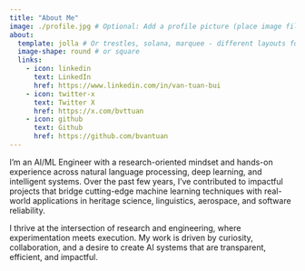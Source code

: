 ```yaml
---
title: "About Me"
image: ./profile.jpg # Optional: Add a profile picture (place image file in the root)
about:
  template: jolla # Or trestles, solana, marquee - different layouts for bio
  image-shape: round # or square
  links:
    - icon: linkedin
      text: LinkedIn
      href: https://www.linkedin.com/in/van-tuan-bui
    - icon: twitter-x
      text: Twitter X
      href: https://x.com/bvttuan
    - icon: github
      text: Github
      href: https://github.com/bvantuan
---
```


I’m an AI/ML Engineer with a research-oriented mindset and hands-on experience across natural language processing, deep learning, and intelligent systems. 
Over the past few years, I’ve contributed to impactful projects that bridge cutting-edge machine learning techniques with real-world applications in heritage science, 
linguistics, aerospace, and software reliability.

I thrive at the intersection of research and engineering, where experimentation meets execution. 
My work is driven by curiosity, collaboration, and a desire to create AI systems that are transparent, efficient, and impactful.